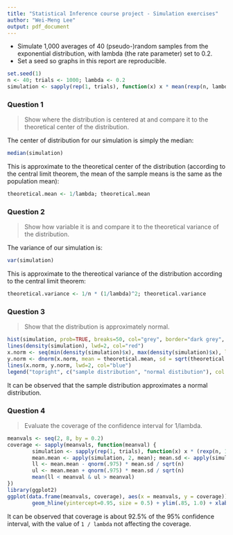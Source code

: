 ```yaml
---
title: "Statistical Inference course project - Simulation exercises"
author: "Wei-Meng Lee"
output: pdf_document
---
```


* Simulate 1,000 averages of 40 (pseudo-)random samples from the
exponential distribution, with lambda (the rate parameter) set to 0.2.
* Set a seed so graphs in this report are reproducible.

```r
set.seed(1)
n <- 40; trials <- 1000; lambda <- 0.2
simulation <- sapply(rep(1, trials), function(x) x * mean(rexp(n, lambda)))
```

### Question 1

> Show where the distribution is centered at and compare it to the theoretical 
> center of the distribution.

The center of distribution for our simulation is simply the median:

```r
median(simulation)
```

This is approximate to the theoretical center of the distribution (according to 
the central limit theorem, the mean of the sample means is the same as the
population mean):

```r
theoretical.mean <- 1/lambda; theoretical.mean
```

### Question 2

> Show how variable it is and compare it to the theoretical variance of the 
> distribution.

The variance of our simulation is:

```r
var(simulation)
```

This is approximate to the thereotical variance of the  distribution according 
to the central limit theorem:

```r
theoretical.variance <- 1/n * (1/lambda)^2; theoretical.variance
```

### Question 3

> Show that the distribution is approximately normal.

```r
hist(simulation, prob=TRUE, breaks=50, col="grey", border="dark grey", main = NULL, xlab = "Means")
lines(density(simulation), lwd=2, col="red")
x.norm <- seq(min(density(simulation)$x), max(density(simulation)$x), length=1000)
y.norm <- dnorm(x.norm, mean = theoretical.mean, sd = sqrt(theoretical.variance))
lines(x.norm, y.norm, lwd=2, col="blue")
legend("topright", c("sample distribution", "normal distibution"), col = c("red", "blue"), lwd=2)
```

It can be observed that the sample distribution approximates a normal 
distribution.

### Question 4

> Evaluate the coverage of the confidence interval for 1/lambda.

```r
meanvals <- seq(2, 8, by = 0.2)
coverage <- sapply(meanvals, function(meanval) {
        simulation <- sapply(rep(1, trials), function(x) x * (rexp(n, 1/meanval)))
        mean.mean <- apply(simulation, 2, mean); mean.sd <- apply(simulation, 2, sd)
        ll <- mean.mean - qnorm(.975) * mean.sd / sqrt(n)
        ul <- mean.mean + qnorm(.975) * mean.sd / sqrt(n)
        mean(ll < meanval & ul > meanval)
})
library(ggplot2)
ggplot(data.frame(meanvals, coverage), aes(x = meanvals, y = coverage)) + geom_line(size=0.25) + 
        geom_hline(yintercept=0.95, size = 0.5) + ylim(.85, 1.0) + xlab("1 / Lambda")
```

It can be observed that coverage is about 92.5% of the 95% confidence interval, with the value of `1 / lambda` not affecting the coverage.